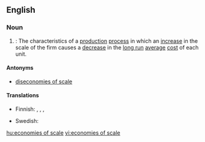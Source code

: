 ==English==

===Noun===
{{wikipedia}}
{{en-noun|sg=[[economies]] of [[scale]]|-}}

# {{context|economics|pluralia tantum}}: The characteristics of a [[production]] [[process]] in which an [[increase]] in the scale of the firm causes a [[decrease]] in the [[long run]] [[average]] [[cost]] of each unit.

====Antonyms====
* [[diseconomies of scale]]

====Translations====
{{trans-top|the characteristics of a production process}}
* Finnish: {{t-|fi|mittakaavaedut}}, {{t-|fi|suurtuotannon edut}}, {{t-|fi|suuruuden ekonomia}},{{t-|fi|skaalaetu}}
{{trans-mid}}
* Swedish: {{t-|sv|stordriftsfördelar}}
{{trans-bottom}}

[[hu:economies of scale]]
[[vi:economies of scale]]